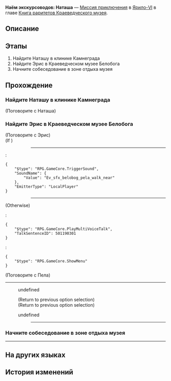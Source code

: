 {{Дополнить|Диалоги.}}
{{Миссия Инфобокс
|id              = 8001252
|Название        = 
|Изображение     = Миссия Освоения Наём экскурсоводов Наташа.png
|Тип             = Миссия приключения
|События         = 
|Глава           = Книга раритетов Краеведческого музея
|Условия         = 
|Персонажи       = Наташа; Пела; Первопроходец; Эрис
|СтартЛокация    = Клиника Наташи
|Мир             = Ярило-VI
|Локации         = Клиника Наташи
|Предыдущая      = 
|Следующая       = 
|Награды         = 
}}
'''Наём экскурсоводов: Наташа''' — [[Миссия приключения]] в [[Ярило-VI]] в главе [[Книга раритетов Краеведческого музея]].

==Описание==
{{Описание|Краеведческий музей Белобога готовится к открытию, но в штате не хватает экскурсоводов. Чтобы открытие прошло гладко, Наташа, доктор с большим сердцем, отправляет в музей резюме и проходит собеседование. Теперь она экскурсовод.}}

==Этапы==
# Найдите Наташу в клинике Камнеграда
# Найдите Эрис в Краеведческом музее Белобога
# Начните собеседование в зоне отдыха музея

==Прохождение==
{{Дополнить}}


===Найдите Наташу в клинике Камнеграда===
{{Описание миссии|локация=Клиника Наташи|Краеведческий музей Белобога вот-вот откроется, но экскурсоводов очень не хватает. Чтобы быстро закрыть вакансии и улучшить качество обслуживания посетителей, Пела и Эрис приглашают всех граждан Белобога подать заявки.<br />На этот раз они положили глаз на Наташу, лидера Подземья. Отправляйтесь вместо них в городскую клинику Камнеграда и узнайте, заинтересована ли Наташа в этой должности.}}
{{Диалог Начало}}


;(Поговорите с Наташа)
<!--Unknown TalkSentence: 100005701-->
<!--Unknown TalkSentence: 100005702-->
{{Диалог Конец}}

===Найдите Эрис в Краеведческом музее Белобога===
{{Диалог Начало}}

;(Поговорите с Эрис)
;(If {{cx}}{{subst:void|<!--{"$type":"RPG.GameCore.ByIfGroupIsOccupied","GroupID":34,"Inverse":true}-->}})
::----
:<!--Unknown TalkSentence: 201195702-->
:<!--Unknown TalkSentence: 201195703-->
:<!--Unknown TalkSentence: 201195704-->
:<!--Unknown TalkSentence: 201195705-->
:<pre>{
	"$type": "RPG.GameCore.TriggerSound",
	"SoundName": {
		"Value": "Ev_sfx_belobog_pela_walk_near"
	},
	"EmitterType": "LocalPlayer"
}</pre>
::----
:<!--Unknown TalkSentence: 201195706-->
:<!--Unknown TalkSentence: 201195707-->
;(Otherwise)
:<pre>{
	"$type": "RPG.GameCore.PlayMultiVoiceTalk",
	"TalkSentenceID": 501190301
}</pre>
:<pre>{
	"$type": "RPG.GameCore.ShowMenu"
}</pre>

;(Поговорите с Пела)
----
<!--Unknown TalkSentence: 201195802-->
:{{Диалог|Стрелка}} undefined
:<!--Unknown TalkSentence: 201195804-->
:<!--Unknown TalkSentence: 201195807-->
:<!--Unknown TalkSentence: 201195808-->
:<!--Unknown TalkSentence: 201195809-->
:<!--Unknown TalkSentence: 201195810-->
:<!--Unknown TalkSentence: 201195811-->
:;(Return to previous option selection)
:;(Return to previous option selection)
:{{Диалог|Выход}} undefined
:<!--Unknown TalkSentence: 201195806-->
::----
{{Диалог Конец}}

===Начните собеседование в зоне отдыха музея===
{{Диалог Начало}}
----
<!--Unknown TalkSentence: 201195622-->
<!--Unknown TalkSentence: 201195624-->
{{Диалог Конец}}

==На других языках==
{{На других языках
|en   = Hiring Guides: Natasha
|zhs  = 导览员募集•娜塔莎
|zht  = 導覽員募集•娜塔莎
|ja   = ガイド募集・ナターシャ
|ko   = 안내원 모집•나타샤
|es   = Reclutamiento de guías: Natasha
|fr   = Recrutement de guides&nbsp;: Natasha
|ru   = Наём экскурсоводов: Наташа
|th   = รับสมัครไกด์: Natasha
|vi   = Tuyển Hướng Dẫn Viên: Natasha
|de   = Museumsführer gesucht: Natasha
|id   = Perekrutan Pemandu: Natasha
|pt   = Recrutamento de Guias Turísticos: Natasha
}}

==История изменений==
{{История изменений|2.7}}
